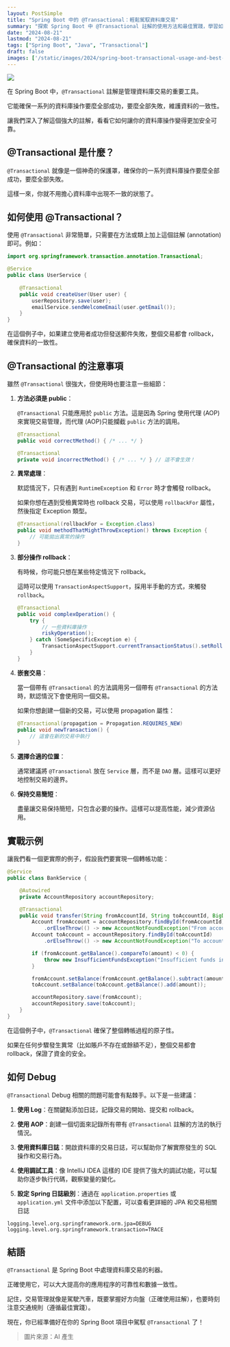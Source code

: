 ```yaml
---
layout: PostSimple
title: "Spring Boot 中的 @Transactional：輕鬆駕馭資料庫交易"
summary: "探索 Spring Boot 中 @Transactional 註解的使用方法和最佳實踐，學習如何有效管理資料庫交易，確保數據一致性和應用程序可靠性。"
date: "2024-08-21"
lastmod: "2024-08-21"
tags: ["Spring Boot", "Java", "Transactional"]
draft: false
images: ['/static/images/2024/spring-boot-transactional-usage-and-best-practices/cover.webp']
---
```


![](https://image.cashwu.com/2024/spring-boot-transactional-usage-and-best-practices/cover.webp)

在 Spring Boot 中，`@Transactional` 註解是管理資料庫交易的重要工具。

它能確保一系列的資料庫操作要麼全部成功，要麼全部失敗，維護資料的一致性。

讓我們深入了解這個強大的註解，看看它如何讓你的資料庫操作變得更加安全可靠。

## @Transactional 是什麼？

`@Transactional` 就像是一個神奇的保護罩，確保你的一系列資料庫操作要麼全部成功，要麼全部失敗。

這樣一來，你就不用擔心資料庫中出現不一致的狀態了。

## 如何使用 @Transactional？

使用 `@Transactional` 非常簡單，只需要在方法或類上加上這個註解 (annotation) 即可。例如：

```java:UserService.java
import org.springframework.transaction.annotation.Transactional;

@Service
public class UserService {
    
    @Transactional
    public void createUser(User user) {
        userRepository.save(user);
        emailService.sendWelcomeEmail(user.getEmail());
    }
}
```

在這個例子中，如果建立使用者成功但發送郵件失敗，整個交易都會 rollback，確保資料的一致性。

## @Transactional 的注意事項

雖然 `@Transactional` 很強大，但使用時也要注意一些細節：

1. **方法必須是 public**：


   `@Transactional` 只能應用於 `public` 方法。這是因為 Spring 使用代理 (AOP) 來實現交易管理，而代理 (AOP)只能攔截 `public` 方法的調用。

   ```java:UserService.java
   @Transactional
   public void correctMethod() { /* ... */ }

   @Transactional
   private void incorrectMethod() { /* ... */ } // 這不會生效！
   ```

2. **異常處理**：

   默認情況下，只有遇到 `RuntimeException` 和 `Error` 時才會觸發 rollback。
   
   如果你想在遇到受檢異常時也 rollback 交易，可以使用 `rollbackFor` 屬性，然後指定 Exception 類型。

   ```java:UserService.java
   @Transactional(rollbackFor = Exception.class)
   public void methodThatMightThrowException() throws Exception {
       // 可能拋出異常的操作
   }
   ```

3. **部分操作 rollback**：

   有時候，你可能只想在某些特定情況下 rollback。
   
   這時可以使用 `TransactionAspectSupport`，採用半手動的方式，來觸發 `rollback`。

   ```java:UserService.java
   @Transactional
   public void complexOperation() {
       try {
           // 一些資料庫操作
           riskyOperation();
       } catch (SomeSpecificException e) {
           TransactionAspectSupport.currentTransactionStatus().setRollbackOnly();
       }
   }
   ```

4. **嵌套交易**：

   當一個帶有 `@Transactional` 的方法調用另一個帶有 `@Transactional` 的方法時，默認情況下會使用同一個交易。
   
   如果你想創建一個新的交易，可以使用 propagation 屬性：

   ```java:UserService.java
   @Transactional(propagation = Propagation.REQUIRES_NEW)
   public void newTransaction() {
       // 這會在新的交易中執行
   }
   ```

5. **選擇合適的位置**：

   通常建議將 `@Transactional` 放在 `Service` 層，而不是 `DAO` 層。這樣可以更好地控制交易的邊界。

6. **保持交易簡短**：

   盡量讓交易保持簡短，只包含必要的操作。這樣可以提高性能，減少資源佔用。

## 實戰示例

讓我們看一個更實際的例子，假設我們要實現一個轉帳功能：

```java
@Service
public class BankService {

    @Autowired
    private AccountRepository accountRepository;

    @Transactional
    public void transfer(String fromAccountId, String toAccountId, BigDecimal amount) {
        Account fromAccount = accountRepository.findById(fromAccountId)
            .orElseThrow(() -> new AccountNotFoundException("From account not found"));
        Account toAccount = accountRepository.findById(toAccountId)
            .orElseThrow(() -> new AccountNotFoundException("To account not found"));

        if (fromAccount.getBalance().compareTo(amount) < 0) {
            throw new InsufficientFundsException("Insufficient funds in the account");
        }

        fromAccount.setBalance(fromAccount.getBalance().subtract(amount));
        toAccount.setBalance(toAccount.getBalance().add(amount));

        accountRepository.save(fromAccount);
        accountRepository.save(toAccount);
    }
}
```

在這個例子中，`@Transactional` 確保了整個轉帳過程的原子性。

如果在任何步驟發生異常（比如賬戶不存在或餘額不足），整個交易都會 rollback，保證了資金的安全。

## 如何 Debug

`@Transactional` Debug 相關的問題可能會有點棘手。以下是一些建議：

1. **使用 Log**：在關鍵點添加日誌，記錄交易的開始、提交和 rollback。

2. **使用 AOP**：創建一個切面來記錄所有帶有 `@Transactional` 註解的方法的執行情況。

3. **使用資料庫日誌**：開啟資料庫的交易日誌，可以幫助你了解實際發生的 SQL 操作和交易行為。

4. **使用調試工具**：像 IntelliJ IDEA 這樣的 IDE 提供了強大的調試功能，可以幫助你逐步執行代碼，觀察變量的變化。

5. **設定 Spring 日誌級別**：通過在 `application.properties` 或 `application.yml` 文件中添加以下配置，可以查看更詳細的 JPA 和交易相關日誌 

```properties
logging.level.org.springframework.orm.jpa=DEBUG
logging.level.org.springframework.transaction=TRACE
```

## 結語

`@Transactional` 是 Spring Boot 中處理資料庫交易的利器。

正確使用它，可以大大提高你的應用程序的可靠性和數據一致性。

記住，交易管理就像是駕駛汽車，既要掌握好方向盤（正確使用註解），也要時刻注意交通規則（遵循最佳實踐）。

現在，你已經準備好在你的 Spring Boot 項目中駕馭 `@Transactional` 了！

> 圖片來源：AI 產生